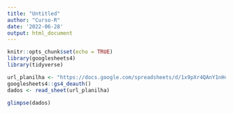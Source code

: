 ```yaml
---
title: "Untitled"
author: "Curso-R"
date: '2022-06-28'
output: html_document
---
```


```r
knitr::opts_chunk$set(echo = TRUE)
library(googlesheets4)
library(tidyverse)
```


```r
url_planilha <- "https://docs.google.com/spreadsheets/d/1x9pXr4QAnY1nHcH03Kne7oXlEqSKV8N12nuDMQ7ep0U/edit?usp=sharing"
googlesheets4::gs4_deauth()
dados <- read_sheet(url_planilha)

```
```r
glimpse(dados)
```

